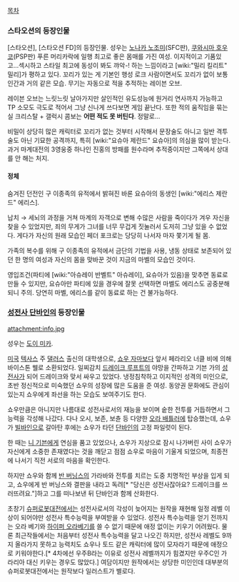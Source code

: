 [[목차]]
=== 스타오션의 등장인물 ===
[스타오션], [스타오션 FD]의 등장인물. 성우는 [[노나카 노조미]](SFC판), [[쿠와시마 호우코]](PSP판)
푸른 머리카락에 일행 최고로 좋은 몸매를 가진 여성. 이지적이고 기품있고...섹시하고 스타일 최고에 동성이 봐도 꺄악-! 하는 느낌이라고 [wiki:"밀리 킬리트" 밀리]가 평하고 있다. 꼬리가 있는 게 기본인 행성 로크 사람이면서도 꼬리가 없이 보통 인간과 거의 같은 모습. 무기는 자동으로 적을 추적하는 레이븐 오브.

레이븐 오브는 느릿느릿 날아가지만 살인적인 유도성능에 원거리 연사까지 가능하고 TP 소모도 극도로 적어서 그냥 신나게 쓰다보면 게임 끝난다. 또한 적의 움직임을 묶는 실 크리스탈 + 갤럭시 콤보는 '''어떤 적도 못 버틴다'''. 정말로...

비밀이 상당히 많은 캐릭터로 꼬리가 없는 것부터 시작해서 문장술도 아니고 일반 격투술도 아닌 기묘한 공격까지, 특히 [wiki:"요슈아 제란드" 요슈아]의 의심을 많이 받는다. 과거 마계대전의 3영웅중 하나인 진홍의 방패를 원수라며 추적중이지만 그쪽에서 상대를 안 해는 처지.

==== 정체 ====
숨겨진 던전인 구 이종족의 유적에서 밝혀진 바론 요슈아의 동생인 [wiki:"에리스 제란드" 에리스].

납치 → 세뇌의 과정을 거쳐 마계의 자객으로 변해 수많은 사람을 죽이다가 겨우 자신을 찾을 수 있었지만, 죄의 무게가 그녀를 너무 무겁게 짓눌러서 도저히 그냥 있을 수 없었다. 게다가 자신의 원래 모습인 페더 포크로는 당당히 나서자 마자 쫓기게 될 몸.

가족의 복수를 위해 구 이종족의 유적에서 금단의 기법을 사용, 냉동 상태로 보존되어 있던 한 명의 여성과 자신의 몸을 맞바꾼 것이 지금의 마벨의 모습인 것이다.

영입조건(파티에 [wiki:"아슈레이 반벨트" 아슈레이], 요슈아가 있음)을 맞추면 동료로 만들 수 있지만, 요슈아만 파티에 있을 경우에 잘못 선택하면 마벨도 에리스도 공중분해되니 주의. 당연히 마벨, 에리스를 같이 동료로 하는 건 불가능하다.

=== [[성전사 단바인]]의 등장인물 ===
attachment:info.jpg

성우는 [[도이 미카]].

[[미국]] [[텍사스]] 주 [[댈러스]] 출신의 대학생으로, [[쇼우 자마]]보다 앞서 페라리오 너클 비에 의해 바이스톤 웰로 소환되었다. 일찌감치 [[드레이크 루프트]]의 야망을 간파하고 기븐 가의 [[성전사]]가 되어 드레이크와 맞서 싸우고 있었다.
냉정침착하고 이지적인 성격의 미인으로, 초반 정신적으로 미숙했던 쇼우의 성장에 많은 도움을 준 여성. 동양권 문화에도 관심이 있는지 쇼우에게 좌선을 하는 모습도 보여주기도 한다. 

쇼우만큼은 아니지만 나름대로 성전사로서의 재능을 보이며 숱한 전투를 거듭하면서 그 능력을 각성해 나갔다. 다나 오시, 보존, 보츈 등 다양한 [[오라 배틀러]]에 탑승했는데, 쇼우가 [[빌바인]]으로 갈아탄 후에는 쇼우가 타던 [[단바인]]의 고정 파일럿이 된다.

한 때는 [[니 기븐]]에게 연심을 품고 있었으나, 쇼우가 지상으로 잠시 나가버린 사이 쇼우가 자신에게 소중한 존재였다는 것을 깨닫고 점점 쇼우로 마음이 기울게 되었으며, 최종전에 나서기 직전 서로의 마음을 확인한다.

하지만 쇼우와 함께 [[반 버닝스]]의 가라바와 전투를 치르는 도중 치명적인 부상을 입게 되고, 쇼우에게 반 버닝스와 결판을 내라고 독려[* "당신은 성전사잖아요? 드레이크를 쓰러뜨려요."]하고 그를 떠나보낸 뒤 단바인과 함께 산화한다.

초창기 [[슈퍼로봇대전]]에서는 성전사로서의 각성이 늦어지는 원작을 재현해 일정 레벨 이상이 되어야만 성전사 특수능력을 부여받을 수 있었다. 성전사 특수능력을 얻기 전까지는 오라 베기와 [[하이퍼 오라베기]]를 쓸 수 없기 때문에 애정 없이는 키우기 어려웠다. 물론 최근작들에서는 처음부터 성전사 특수능력을 달고 나오긴 하지만, 성전사 레벨도 9까지 올라가지 못하고 능력치도 쇼우나 토드 같은 캐릭터에 많이 모자라기 때문에 애정으로 키워야한다.[* 4차에선 우주B라는 이유로 성전사 레벨까지가 힘겼지만 우주C인 가라리아 대신 키우는 경우도 많았다.] 여담이지만 원작에서는 상당한 미인인데 대부분의 슈퍼로봇대전에서는 원작보다 일러스트가 별로다.
